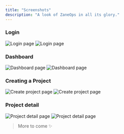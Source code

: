 ```yaml
---
title: "Screenshots"
description: "A look of ZaneOps in all its glory."
---
```


### Login

<img className="block dark:hidden" src="/docs/images/login-light.png" alt="Login page" />
<img className="!hidden dark:!block" src="/docs/images/login-dark.png" alt="Login page" />

### Dashboard


<img className="block dark:hidden" src="/docs/images/dashboard-light.png" alt="Dashboard page" />
<img className="!hidden dark:!block" src="/docs/images/dashboard-dark.png" alt="Dashboard page" />

### Creating a Project


<img className="block dark:hidden" src="/docs/images/create-project-light.png" alt="Create project page" />
<img className="!hidden dark:!block" src="/docs/images/create-project-dark.png" alt="Create project page" />

### Project detail

<img className="block dark:hidden" src="/docs/images/project-detail-light.png" alt="Project detail page" />
<img className="!hidden dark:!block" src="/docs/images/project-detail-dark.png" alt="Project detail page" />


> More to come ✨ 